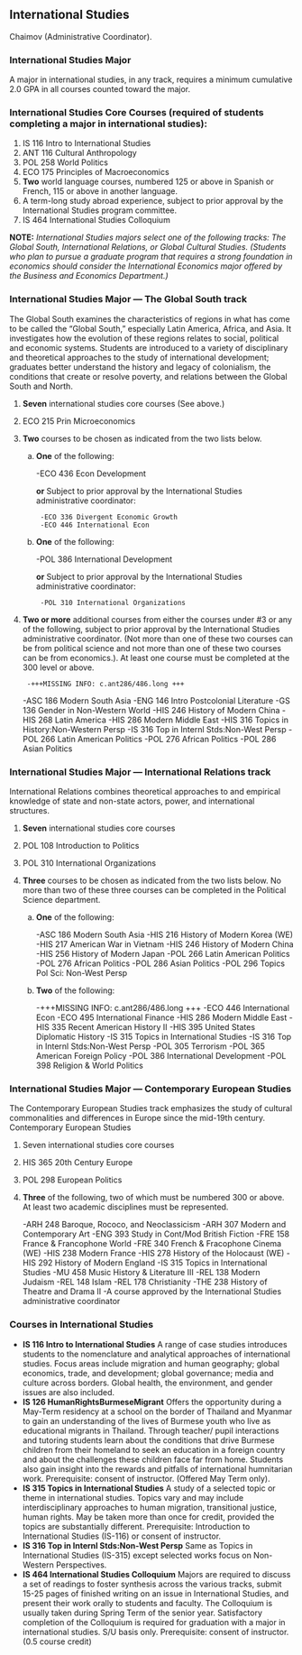 ## International Studies {#sec-international-studies}
Chaimov (Administrative Coordinator).

### International Studies Major
A major in international studies, in any track, requires a minimum cumulative 2.0 GPA in all courses counted toward the major.

### International Studies Core Courses (required of students completing a major in international studies): 
1. IS 116 Intro to International Studies
2. ANT 116 Cultural Anthropology
3. POL 258 World Politics
4. ECO 175 Principles of Macroeconomics
5. **Two** world language courses, numbered 125 or above in Spanish or French, 115 or above in another language. 
6. A term-long study abroad experience, subject to prior approval by the International Studies program committee.
7. IS 464 International Studies Colloquium

**NOTE:** *International Studies majors select one of the following tracks: The Global South, International Relations, or Global Cultural Studies.  (Students who plan to pursue a graduate program that requires a strong foundation in economics should consider the International Economics major offered by the Business and Economics Department.)*

### International Studies Major — The Global South track
The Global South examines the characteristics of regions in what has come to be called the “Global South,” especially Latin America, Africa, and Asia.  It investigates how the evolution of these regions relates to social, political and economic systems.  Students are introduced to a variety of disciplinary and theoretical approaches to the study of international development; graduates better understand the history and legacy of colonialism, the conditions that create or resolve poverty, and relations between the Global South and North.

1. **Seven** international studies core courses (See above.)
2. ECO 215 Prin Microeconomics
3. **Two** courses to be chosen as indicated from the two lists below. 

	a. **One** of the following:

		-ECO 436 Econ Development

		**or**
		Subject to prior approval by the International Studies administrative coordinator:

			-ECO 336 Divergent Economic Growth
			-ECO 446 International Econ

	b. **One** of the following:

		-POL 386 International Development

		**or**
		Subject to prior approval by the International Studies administrative coordinator:  

			-POL 310 International Organizations

4. **Two or more** additional courses from either the courses under #3 or any of the following, subject to prior approval by the International Studies administrative coordinator.  (Not more than one of these two courses can be from political science and not more than one of these two courses can be from economics.).  At least one course must be completed at the 300 level or above. 

    	-+++MISSING INFO: c.ant286/486.long +++
	-ASC 186 Modern South Asia
	-ENG 146 Intro Postcolonial Literature
	-GS 136 Gender in Non-Western World
	-HIS 246 History of Modern China
	-HIS 268 Latin America
	-HIS 286 Modern Middle East
	-HIS 316 Topics in History:Non-Western Persp
	-IS 316 Top in Internl Stds:Non-West Persp
	-POL 266 Latin American Politics
	-POL 276 African Politics
	-POL 286 Asian Politics

### International Studies Major — International Relations track
International Relations combines theoretical approaches to and empirical knowledge of state and non-state actors, power, and international structures. 

1. **Seven** international studies core courses
2. POL 108 Introduction to Politics
3. POL 310 International Organizations
4. **Three** courses to be chosen as indicated from the two lists below. No more than two of these three courses can be completed in the Political Science department.

	a. **One** of the following:

		-ASC 186 Modern South Asia
		-HIS 216 History of Modern Korea (WE)
		-HIS 217 American War in Vietnam
		-HIS 246 History of Modern China
		-HIS 256 History of Modern Japan
		-POL 266 Latin American Politics
		-POL 276 African Politics
		-POL 286 Asian Politics
		-POL 296 Topics Pol Sci: Non-West Persp

	b. **Two** of the following:

		-+++MISSING INFO: c.ant286/486.long +++
		-ECO 446 International Econ
		-ECO 495 International Finance
		-HIS 286 Modern Middle East
		-HIS 335 Recent American History II
		-HIS 395 United States Diplomatic History
		-IS 315 Topics in International Studies
		-IS 316 Top in Internl Stds:Non-West Persp
		-POL 305 Terrorism
		-POL 365 American Foreign Policy
		-POL 386 International Development
		-POL 398 Religion & World Politics

### International Studies Major — Contemporary European Studies
The Contemporary European Studies track emphasizes the study of cultural commonalities and differences in Europe since the mid-19th century.
Contemporary European Studies

1. Seven international studies core courses
2. HIS 365 20th Century Europe
3. POL 298 European Politics
4. **Three** of the following, two of which must be numbered 300 or above.  At least two academic disciplines must be represented.

	-ARH 248 Baroque, Rococo, and Neoclassicism
	-ARH 307 Modern and Contemporary Art
	-ENG 393 Study in Cont/Mod British Fiction
	-FRE 158 France & Francophone World
	-FRE 340 French & Fracophone Cinema (WE)
	-HIS 238 Modern France
	-HIS 278 History of the Holocaust (WE)
	-HIS 292 History of Modern England
	-IS 315 Topics in International Studies
	-MU 458 Music History & Literature III
	-REL 138 Modern Judaism
	-REL 148 Islam
	-REL 178 Christianity
	-THE 238 History of Theatre and Drama II
	-A course approved by the International Studies administrative coordinator


### Courses in International Studies
- **IS 116 Intro to International Studies**
  A range of case studies introduces students to the nomenclature and analytical approaches of international studies. Focus areas include migration and human geography; global economics, trade, and development; global governance; media and culture across borders. Global health, the environment, and gender issues are also included. 
- **IS 126 HumanRightsBurmeseMigrant**
  Offers the opportunity during a May-Term residency at a school on the border of Thailand and Myanmar to gain an understanding of the lives of Burmese youth who live as educational migrants in Thailand. Through teacher/ pupil interactions and tutoring students learn about the conditions that drive Burmese children from their homeland to seek an education in a foreign country and about the challenges these children face far from home. Students also gain insight into the rewards and pitfalls of international humnitarian work. Prerequisite: consent of instructor. (Offered May Term only). 
- **IS 315 Topics in International Studies**
  A study of a selected topic or theme in international studies. Topics vary and may include interdisciplinary approaches to human migration, transitional justice, human rights. May be taken more than once for credit, provided the topics are substantially different. Prerequisite: Introduction to International Studies (IS-116) or consent of instructor. 
- **IS 316 Top in Internl Stds:Non-West Persp**
  Same as Topics in International Studies (IS-315) except selected works focus on Non-Western Perspectives. 
- **IS 464 International Studies Colloquium**
  Majors are required to discuss a set of readings to foster synthesis across the various tracks, submit 15-25 pages of finished writing on an issue in International Studies, and present their work orally to students and faculty.  The Colloquium is usually taken during Spring Term of the senior year. Satisfactory completion of the Colloquium is required for graduation with a major in international studies. S/U basis only. Prerequisite: consent of instructor. (0.5 course credit) 








